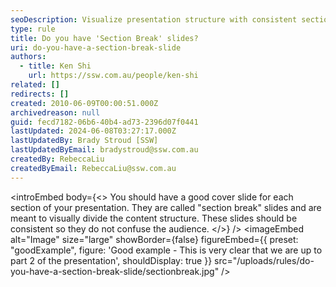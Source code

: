 ```yaml
---
seoDescription: Visualize presentation structure with consistent section break slides to guide audience through content.
type: rule
title: Do you have 'Section Break' slides?
uri: do-you-have-a-section-break-slide
authors:
  - title: Ken Shi
    url: https://ssw.com.au/people/ken-shi
related: []
redirects: []
created: 2010-06-09T00:00:51.000Z
archivedreason: null
guid: fecd7182-06b6-40b4-ad73-2396d07f0441
lastUpdated: 2024-06-08T03:27:17.000Z
lastUpdatedBy: Brady Stroud [SSW]
lastUpdatedByEmail: bradystroud@ssw.com.au
createdBy: RebeccaLiu
createdByEmail: RebeccaLiu@ssw.com.au
---
```


<introEmbed
  body={<>
You should have a good cover slide for each section of your presentation. They are called "section break" slides and are meant to visually divide the content structure. These slides should be consistent so they do not confuse the audience.
  </>}
/>
<imageEmbed
  alt="Image"
  size="large"
  showBorder={false}
  figureEmbed={{
    preset: "goodExample",
    figure: 'Good example - This is very clear that we are up to part 2 of the presentation',
    shouldDisplay: true
  }}
  src="/uploads/rules/do-you-have-a-section-break-slide/sectionbreak.jpg"
/>

